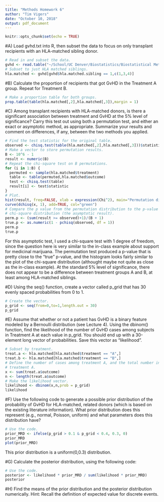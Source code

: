 ```yaml
---
title: "Methods Homework 6"
author: "Tim Vigers"
date: "October 10, 2018"
output: pdf_document
---
```


```r
knitr::opts_chunk$set(echo = TRUE)
```

#A) Load gvhd.txt into R, then subset the data to focus on only transplant recipients with an HLA-matched sibling donor.
```r
# Read in and subset the data.
gvhd <- read.table("~/School/UC Denver/Biostatistics/Biostatistical Methods 1/Homework 6/gvhd.txt", sep="",header = T)
# Subset to just HLA matched siblings.
hla.matched <- gvhd[gvhd$hla.matched.sibling == 1,c(1,3,4)]
```

#B) Calculate the proportion of recipients that got GvHD in the Treatment A group. Repeat for Treatment B.
```r
# Make a proportion table for both groups.
prop.table(table(hla.matched[,2],hla.matched[,3]),margin = 1)
```

#C) Among transplant recipients with HLA-matched donors, is there a significant association between treatment and GvHD at the 5% level of significance? Carry this test out using both a permutation test, and either an exact or asymptotic method, as appropriate. Summarize your results and comment on differences, if any, between the two methods you applied.
```r
# Find the test statistic for the original table.
observed <- chisq.test(table(hla.matched[,2],hla.matched[,3]))$statistic
# Make a vector to store permutation results.
B <- 10^6 - 1
result <- numeric(B)
# Repeat the chi-square test on B permutations.
for (i in 1:B) {
  permuted <- sample(hla.matched$treatment)
  table <- table(permuted,hla.matched$outcome)
  test <- chisq.test(table)
  result[i] <- test$statistic
}
# Plot.
hist(result, freq=FALSE, xlab = expression(Chi^2), main="Permutation distribution for chi-square statistic")
curve(dchisq(x, 1), add=TRUE, col="green")
# Compare the p value from the permutation distribution to the p-value from the 
# chi-square distribution (the asymptotic result).
perm.p <- (sum(result >= observed)+1)/(B + 1)
true.p <- as.numeric(1 - pchisq(observed, df = 1))
perm.p
true.p
```

For this asymptotic test, I used a chi-square test with 1 degree of freedom, since the question here is very similar to the in-class example about support for medicinal marijuana. The permutation test produced a p-value that is pretty close to the "true" p-value, and the histogram looks fairly similar to the plot of the chi-square distribution (althought maybe not quite as close as the in-class example). At the standard 5% level of significance, there does not appear to be a difference between treatment groups A and B, at least among HLA-matched siblings. 

#D) Using the seq() function, create a vector called p_grid that has 30 evenly spaced probabilities from 0 to 1.
```r
# Create the vector.
p_grid <- seq(from=0,to=1,length.out = 30)
p_grid
```

#E) Assume that whether or not a patient has GvHD is a binary feature modeled by a Bernoulli distribution (see Lecture 4). Using the dbinom() function, find the likelihood of the number of GvHD cases among subjects in Treatment A at each value in p_grid. You should end up with a 30-element long vector of probabilities. Save this vector as "likelihood".
```r
# Subset by treatment.
treat.a <- hla.matched[hla.matched$treatment == "A",]
treat.b <- hla.matched[hla.matched$treatment == "B",]
# Define the number of cases among treatment A, and the total number in 
# treatment A. 
x <- sum(treat.a$outcome)
n <- length(treat.a$outcome)
# Make the likelihood vector.
likelihood <- dbinom(x,n,prob = p_grid)
likelihood
```

#F) Use the following code to generate a possible prior distribution of the probability of GvHD for HLA-matched, related donors (which is based on the existing literature information). What prior distribution does this represent (e.g., normal, Poisson, uniform) and what parameters does this distribution have?
```r
# Use the code.
prior_MRD <- ifelse(p_grid > 0.1 & p_grid < 0.4, 0.3, 0)
prior_MRD
plot(prior_MRD)
```

This prior distribution is a uniform(0,0.3) distribution. 

#G) Calculate the posterior distribution, using the following code:
```r
# Use the code.
posterior <- likelihood * prior_MRD / sum(likelihood * prior_MRD)
posterior
```

#H) Find the means of the prior distribution and the posterior distribution numerically. Hint: Recall the definition of expected value for discrete events.